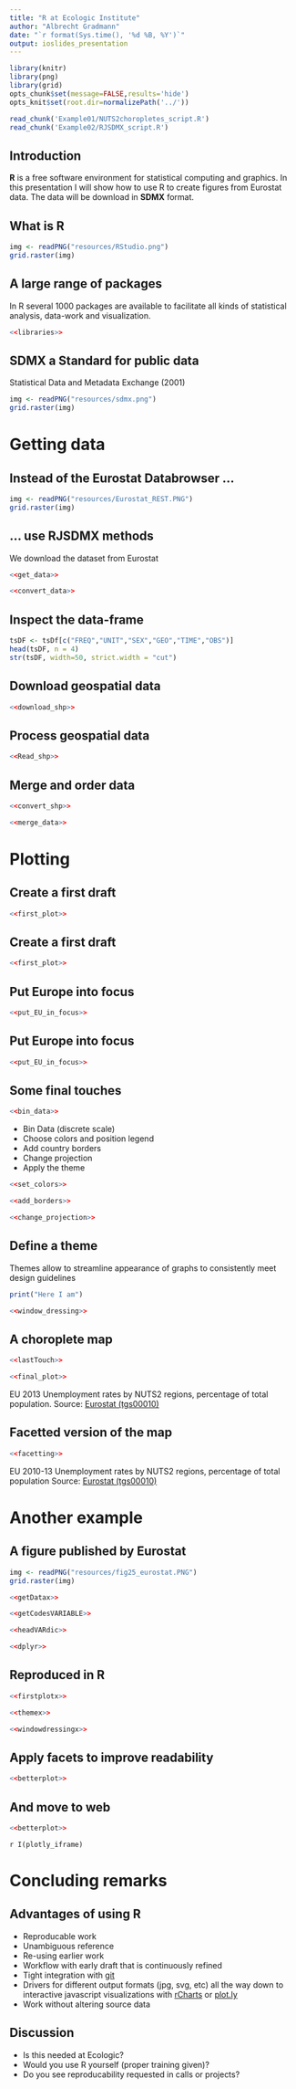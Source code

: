 ```yaml
---
title: "R at Ecologic Institute"
author: "Albrecht Gradmann"
date: "`r format(Sys.time(), '%d %B, %Y')`"
output: ioslides_presentation
---
```


```r
library(knitr)
library(png)
library(grid)
opts_chunk$set(message=FALSE,results='hide')
opts_knit$set(root.dir=normalizePath('../'))
```

```r
read_chunk('Example01/NUTS2choropletes_script.R')
read_chunk('Example02/RJSDMX_script.R')
```




## Introduction  
**R** is a free software environment for statistical computing and graphics. In this presentation I will show how to use R to create figures from Eurostat data. The data will be download in **SDMX** format.



## What is R 
```r
img <- readPNG("resources/RStudio.png")
grid.raster(img)
```

## A large range of packages
In R several 1000 packages are available to facilitate all kinds of statistical analysis, data-work and visualization.

```r
<<libraries>>
```


## SDMX a Standard for public data
Statistical Data and Metadata Exchange (2001)

```r
img <- readPNG("resources/sdmx.png")
grid.raster(img)
```



# Getting data
## Instead of the Eurostat Databrowser ...
```r
img <- readPNG("resources/Eurostat_REST.PNG")
grid.raster(img)
```

## ... use RJSDMX methods
We download the dataset from Eurostat
```r
<<get_data>>
```

```r
<<convert_data>>
```

## Inspect the data-frame
```r
tsDF <- tsDf[c("FREQ","UNIT","SEX","GEO","TIME","OBS")] 
head(tsDF, n = 4)
str(tsDF, width=50, strict.width = "cut")
```

## Download geospatial data
```r
<<download_shp>>
```

## Process geospatial data
```r
<<Read_shp>> 
```


## Merge and order data
```r
<<convert_shp>>
```

```r
<<merge_data>>
```


# Plotting
## Create a first draft
```r
<<first_plot>>
```

## Create a first draft
```r
<<first_plot>>
```


## Put Europe into focus

```r
<<put_EU_in_focus>>
```

## Put Europe into focus

```r
<<put_EU_in_focus>>
```


## Some final touches

```r
<<bin_data>>  
```

* Bin Data (discrete scale)
* Choose colors and position legend
* Add country borders
* Change projection
* Apply the theme


```r
<<set_colors>>
```

```r
<<add_borders>>
```

```r
<<change_projection>>
```


## Define a theme 
Themes allow to streamline appearance of graphs to consistently meet design guidelines
```r
print("Here I am")

<<window_dressing>>
```


## A choroplete map

```r
<<lastTouch>>
```

```r
<<final_plot>> 
```

EU 2013 Unemployment rates by NUTS2 regions, percentage of total population. Source: [Eurostat (tgs00010)](https://github.com/Tungurahua/R_examples/blob/master/Example01/NUTS2choropletes_script.R)

## Facetted version of the map
```r
<<facetting>> 
```

EU 2010-13 Unemployment rates by NUTS2 regions, percentage of total population Source: [Eurostat (tgs00010)](https://github.com/Tungurahua/R_examples/blob/master/Example01/NUTS2choropletes_script.R)

# Another example
## A figure published by Eurostat
```r
img <- readPNG("resources/fig25_eurostat.PNG")
grid.raster(img)
```

```r
<<getDatax>>
```

```r
<<getCodesVARIABLE>>
```

```r
<<headVARdic>>
```

```r
<<dplyr>>
```


## Reproduced in R {.smaller}

```r
<<firstplotx>>
```

```r
<<themex>>
``` 
<div class="centered">
```r
<<windowdressingx>>
```
</div>


## Apply facets to improve readability {.smaller}
<div class="centered">
```r
<<betterplot>>
```
</div>

## And move to web
```r
<<betterplot>>
```


`r I(plotly_iframe)`




# Concluding remarks

## Advantages of using R
* Reproducable work
* Unambiguous reference
* Re-using earlier work
* Workflow with early draft that is continuously refined
* Tight integration with [git](https://github.com/Tungurahua/R_examples)
* Drivers for different output formats (jpg, svg, etc) all the way down to interactive javascript visualizations with [rCharts](http://rcharts.io/) or [plot.ly](http://plot.ly)
* Work without altering source data

## Discussion
* Is this needed at Ecologic? 
* Would you use R yourself (proper training given)?
* Do you see reproducability requested in calls or projects?




